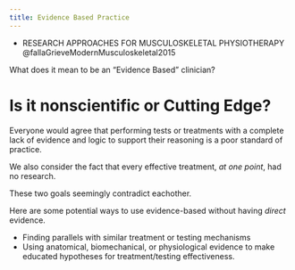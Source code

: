 ```yaml
---
title: Evidence Based Practice
---
```



::: {.callout title="Reading list"}

- RESEARCH APPROACHES FOR MUSCULOSKELETAL PHYSIOTHERAPY @fallaGrieveModernMusculoskeletal2015

:::


What does it mean to be an "Evidence Based" clinician?

# Is it nonscientific or Cutting Edge?

Everyone would agree that performing tests or treatments with a complete lack of evidence and logic to support their reasoning is a poor standard of practice.

We also consider the fact that every effective treatment, <i>at one point</i>, had no research.

These two goals seemingly contradict eachother.

Here are some potential ways to use evidence-based without having <i>direct</i> evidence.

- Finding parallels with similar treatment or testing mechanisms
- Using anatomical, biomechanical, or physiological evidence to make educated hypotheses for treatment/testing effectiveness.